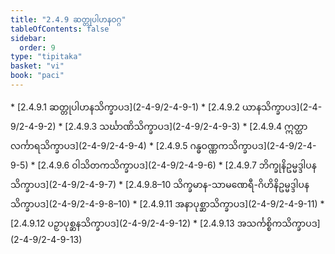 ```yaml
---
title: "2.4.9 ဆတ္တုပါဟနဝဂ္ဂ"
tableOfContents: false
sidebar:
  order: 9
type: "tipitaka"
basket: "vi"
book: "paci"
---
```



<DynamicBreadcrumb />



<TableOfContents book="paci" section="2.4.9">
* [2.4.9.1 ဆတ္တုပါဟနသိက္ခာပဒ](2-4-9/2-4-9-1)
* [2.4.9.2 ယာနသိက္ခာပဒ](2-4-9/2-4-9-2)
* [2.4.9.3 သင်္ဃာဏိသိက္ခာပဒ](2-4-9/2-4-9-3)
* [2.4.9.4 ဣတ္ထာလင်္ကာရသိက္ခာပဒ](2-4-9/2-4-9-4)
* [2.4.9.5 ဂန္ဓဝဏ္ဏကသိက္ခာပဒ](2-4-9/2-4-9-5)
* [2.4.9.6 ဝါသိတကသိက္ခာပဒ](2-4-9/2-4-9-6)
* [2.4.9.7 ဘိက္ခုနိဥမ္မဒ္ဒါပနသိက္ခာပဒ](2-4-9/2-4-9-7)
* [2.4.9.8–10 သိက္ခမာန-သာမဏေရီ-ဂိဟိနိဥမ္မဒ္ဒါပနသိက္ခာပဒ](2-4-9/2-4-9-8–10)
* [2.4.9.11 အနာပုစ္ဆာသိက္ခာပဒ](2-4-9/2-4-9-11)
* [2.4.9.12 ပဉှာပုစ္ဆနသိက္ခာပဒ](2-4-9/2-4-9-12)
* [2.4.9.13 အသင်္ကစ္စိကသိက္ခာပဒ](2-4-9/2-4-9-13)
</TableOfContents>